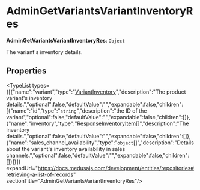 
# AdminGetVariantsVariantInventoryRes

 **AdminGetVariantsVariantInventoryRes**: `Object`

The variant's inventory details.

## Properties

<TypeList types={[{"name":"variant","type":"[VariantInventory](../medusa.VariantInventory/page.mdx)","description":"The product variant's inventory details.","optional":false,"defaultValue":"","expandable":false,"children":[{"name":"id","type":"`string`","description":"the ID of the variant","optional":false,"defaultValue":"","expandable":false,"children":[]},{"name":"inventory","type":"[ResponseInventoryItem](../medusa.ResponseInventoryItem/page.mdx)[]","description":"The inventory details.","optional":false,"defaultValue":"","expandable":false,"children":[]},{"name":"sales_channel_availability","type":"`object`[]","description":"Details about the variant's inventory availability in sales channels.","optional":false,"defaultValue":"","expandable":false,"children":[]}]}]} expandUrl="https://docs.medusajs.com/development/entities/repositories#retrieving-a-list-of-records" sectionTitle="AdminGetVariantsVariantInventoryRes"/>
